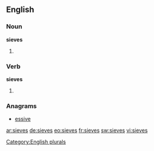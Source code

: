 ==English==

===Noun===
'''sieves'''

# {{plural of |[[sieve]]}}

===Verb===
'''sieves'''

# {{third-person singular of|sieve}}

===Anagrams===
* [[essive#English|essive]]

[[Category:English plurals]]

[[ar:sieves]]
[[de:sieves]]
[[eo:sieves]]
[[fr:sieves]]
[[sw:sieves]]
[[vi:sieves]]